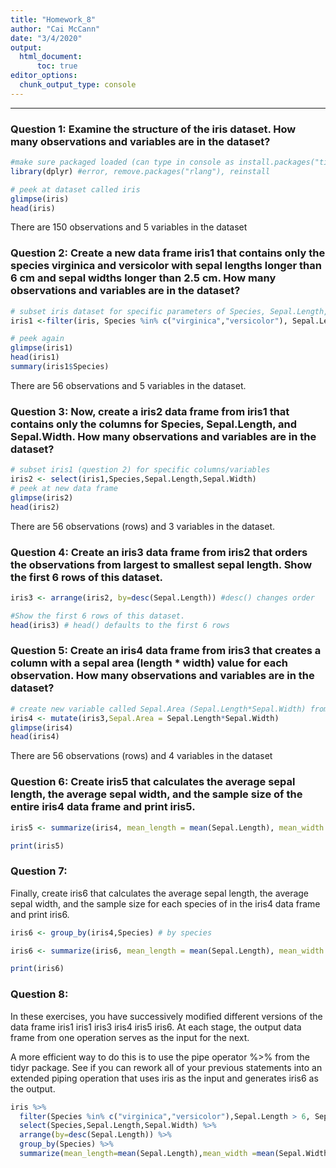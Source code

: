 ---
title: "Homework_8"
author: "Cai McCann"
date: "3/4/2020"
output: 
  html_document:
      toc: true
editor_options: 
  chunk_output_type: console
---

--------------------------------------------------------------------------------

### Question 1: Examine the structure of the iris dataset. How many observations and variables are in the dataset?

```{r q1, message=FALSE, warning=FALSE}
#make sure packaged loaded (can type in console as install.packages("tidyverse")
library(dplyr) #error, remove.packages("rlang"), reinstall

# peek at dataset called iris
glimpse(iris)
head(iris)

```

There are 150 observations and 5 variables in the dataset

### Question 2: Create a new data frame iris1 that contains only the species virginica and versicolor with sepal lengths longer than 6 cm and sepal widths longer than 2.5 cm. How many observations and variables are in the dataset?

```{r q2}
# subset iris dataset for specific parameters of Species, Sepal.Length, and Sepal.Width
iris1 <-filter(iris, Species %in% c("virginica","versicolor"), Sepal.Length > 6, Sepal.Width > 2.5)

# peek again
glimpse(iris1)
head(iris1)
summary(iris1$Species)

```

There are 56 observations and 5 variables in the dataset.

### Question 3: Now, create a iris2 data frame from iris1 that contains only the columns for Species, Sepal.Length, and Sepal.Width. How many observations and variables are in the dataset?

```{r q3}
# subset iris1 (question 2) for specific columns/variables
iris2 <- select(iris1,Species,Sepal.Length,Sepal.Width) 
# peek at new data frame
glimpse(iris2)
head(iris2)

```

There are 56 observations (rows) and 3 variables in the dataset.

### Question 4: Create an iris3 data frame from iris2 that orders the observations from largest to smallest sepal length. Show the first 6 rows of this dataset.

```{r q4}
iris3 <- arrange(iris2, by=desc(Sepal.Length)) #desc() changes order

#Show the first 6 rows of this dataset.
head(iris3) # head() defaults to the first 6 rows
```

### Question 5: Create an iris4 data frame from iris3 that creates a column with a sepal area (length * width) value for each observation. How many observations and variables are in the dataset?

```{r q5}
# create new variable called Sepal.Area (Sepal.Length*Sepal.Width) from iris3 data
iris4 <- mutate(iris3,Sepal.Area = Sepal.Length*Sepal.Width)
glimpse(iris4)
head(iris4)

```

There are 56 observations (rows) and 4 variables in the dataset

### Question 6: Create iris5 that calculates the average sepal length, the average sepal width, and the sample size of the entire iris4 data frame and print iris5.

```{r q6}
iris5 <- summarize(iris4, mean_length = mean(Sepal.Length), mean_width = mean(Sepal.Width), sample_size = n()) 

print(iris5)
```

### Question 7: 

Finally, create iris6 that calculates the average sepal length, the average sepal width, and the sample size for each species of in the iris4 data frame and print iris6.

```{r q7, message=FALSE}
iris6 <- group_by(iris4,Species) # by species

iris6 <- summarize(iris6, mean_length = mean(Sepal.Length), mean_width = mean(Sepal.Width), sample_size = n()) 

print(iris6)

```

### Question 8: 

In these exercises, you have successively modified different versions of the data frame iris1 iris1 iris3 iris4 iris5 iris6. At each stage, the output data frame from one operation serves as the input for the next.

A more efficient way to do this is to use the pipe operator %>% from the tidyr package. See if you can rework all of your previous statements into an extended piping operation that uses iris as the input and generates iris6 as the output.

```{r q8, message=FALSE}
iris %>%
  filter(Species %in% c("virginica","versicolor"),Sepal.Length > 6, Sepal.Width > 2.5) %>%
  select(Species,Sepal.Length,Sepal.Width) %>%
  arrange(by=desc(Sepal.Length)) %>%
  group_by(Species) %>%
  summarize(mean_length=mean(Sepal.Length),mean_width =mean(Sepal.Width), sample_size = n()) 

```

